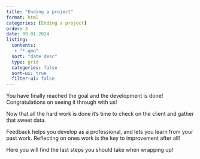 ```yaml
---
title: "Ending a project"
format: html
categories: [Ending a project]
order: 3
date: 09.01.2024
listing:
  contents: 
   - "*.qmd"
  sort: "date desc"
  type: grid
  categories: false
  sort-ui: true
  filter-ui: false
---
```


You have finally reached the goal and the development is done! Congratulations on seeing it through with us!

Now that all the hard work is done it's time to check on the client and gather that sweet data.

Feedback helps you develop as a professional, and lets you learn from your past work. Reflecting on ones work is the key to improvement after all!

Here you will find the last steps you should take when wrapping up!